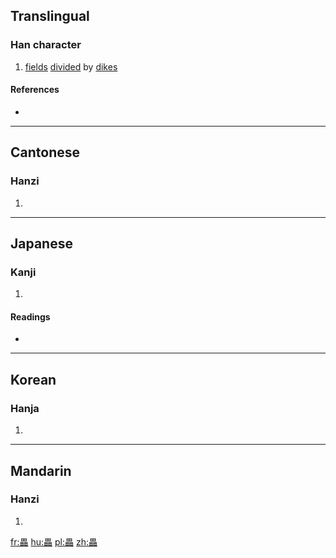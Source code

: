 ==Translingual==

===Han character===
{{Han char|rn=102|rad=田|as=10|sn=15|four=6066<sub>0</sub>|canj=田田田 (WWW)|ids=⿱[[田]]⿰田田}}

# [[field]]s [[divided]] by [[dike]]s

====References====
* {{Han ref|kx=0766.070|dkj=21924|dj=1176.180|hdz=42551.010|uh=757E|ud=30078|bh=E6AE|bd=59054}}

----

==Cantonese==

===Hanzi===
{{yue-hanzi|jyut=[[leoi4]], [[leoi5]]|y=leui4, leui5}}

# {{defn|lang=yue|sort=田10}}

----

==Japanese==

===Kanji===
{{ja-kanji|grade=|rs=田10}}

# {{defn|lang=ja|sort=田10}}

====Readings====
* {{ja-readings|on=[[すい]] (sui)|kun=|nanori=}}

----

==Korean==

===Hanja===
{{ko-hanja|hangeul=[[뢰]], [[뇌]]|eumhun=|rv=roe, noe|mr=roe, noe|y=loy, noy}}

# {{defn|lang=ko|sort=田10}}

----

==Mandarin==

===Hanzi===
{{cmn-hanzi|pin=[[léi]] ([[lei2]])|wg=lei<sup>2</sup>}}

# {{defn|lang=cmn|sort=田10}}

[[fr:畾]]
[[hu:畾]]
[[pl:畾]]
[[zh:畾]]